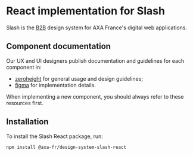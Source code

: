 
<Meta title="Getting started" />

# React implementation for Slash

Slash is the <abbr title="Business to business">B2B</abbr> design system for AXA France's digital web applications.

## Component documentation

Our UX and UI designers publish documentation and guidelines for each component in:

- [zeroheight](https://zeroheight.com/4b1e27a45/v/latest/p/36b4a2-slash-design-system-b-to-b) for general usage and design guidelines;
- [figma](https://www.figma.com/design/reZserxMfytQ9M82bt20Bi/DS-Slash-V3?node-id=0-1&node-type=canvas&t=X7Uw2gwMfBeD6nJ4-0) for implementation details.

When implementing a new component, you should always refer to these resources first.

## Installation

To install the Slash React package, run:

```bash
npm install @axa-fr/design-system-slash-react
```
